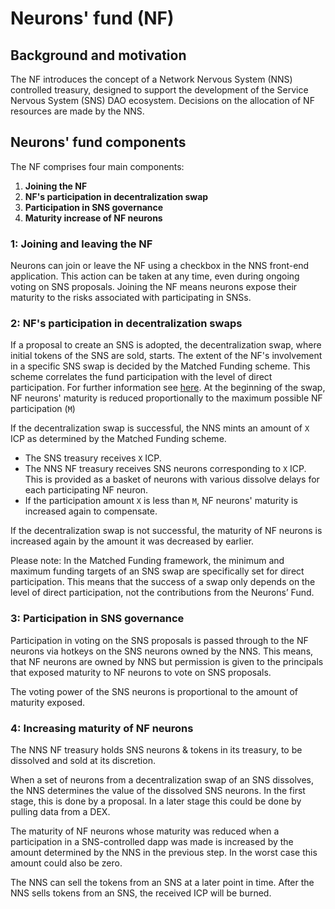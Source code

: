 # Neurons' fund (NF)

## Background and motivation

The NF introduces the concept of a Network Nervous System (NNS) controlled treasury, designed to support the development of the Service Nervous System (SNS) DAO ecosystem. Decisions on the allocation of NF resources are made by the NNS.

## Neurons' fund components

The NF comprises four main components:
1. **Joining the NF**
2. **NF's participation in decentralization swap**
3. **Participation in SNS governance**
4. **Maturity increase of NF neurons**

### 1: Joining and leaving the NF

Neurons can join or leave the NF using a checkbox in the NNS front-end application. This action can be taken at any time, even during ongoing voting on SNS proposals. Joining the NF means neurons expose their maturity to the risks associated with participating in SNSs.

### 2: NF's participation in decentralization swaps

If a proposal to create an SNS is adopted, the decentralization swap, where initial tokens of the SNS are sold, starts. 
The extent of the NF's involvement in a specific SNS swap is decided by the Matched Funding scheme. This scheme correlates the fund participation with the level of direct participation. For further information see [here](https://wiki.internetcomputer.org/wiki/Matched_Funding). At the beginning of the swap, NF neurons' maturity is reduced proportionally to the maximum possible NF participation (`M`)

If the decentralization swap is successful, the NNS mints an amount of `X` ICP as determined by the Matched Funding scheme. 
  * The SNS treasury receives `X` ICP.
  * The NNS NF treasury receives SNS neurons corresponding to `X` ICP. This is provided as a basket of neurons with various dissolve delays for each participating NF neuron.
  * If the participation amount `X` is less than `M`, NF neurons' maturity is increased again to compensate.

If the decentralization swap is not successful, the maturity of NF neurons is increased again by the amount it was decreased by earlier.

Please note: In the Matched Funding framework, the minimum and maximum funding targets of an SNS swap are specifically set for direct participation. This means that the success of a swap only depends on the level of direct participation, not the contributions from the Neurons’ Fund.

### 3: Participation in SNS governance

Participation in voting on the SNS proposals is passed through to the NF neurons via hotkeys on the SNS neurons owned by the NNS. This means, that NF neurons are owned by NNS but permission is given to the principals that exposed maturity to NF neurons to vote on SNS proposals.

The voting power of the SNS neurons is proportional to the amount of maturity exposed.

### 4: Increasing maturity of NF neurons

The NNS NF treasury holds SNS neurons & tokens in its treasury, to be dissolved and sold at its discretion.

When a set of neurons from a decentralization swap of an SNS dissolves, the NNS determines the value of the dissolved SNS neurons. In the first stage, this is done by a proposal. In a later stage this could be done by pulling data from a DEX.

The maturity of NF neurons whose maturity was reduced when a participation in a SNS-controlled dapp was made is increased by the amount determined by the NNS in the previous step. In the worst case this amount could also be zero.

The NNS can sell the tokens from an SNS at a later point in time. After the NNS sells tokens from an SNS, the received ICP will be burned.
